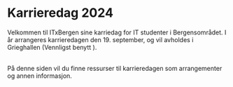 
# Karrieredag 2024

Velkommen til ITxBergen sine karriedag for IT studenter i Bergensområdet. I år arrangeres karrieredagen den 19. september, og vil avholdes i Grieghallen (Vennligst benytt <ExternalLink href="https://www.google.com/maps/@60.3882408,5.3274699,3a,48.7y,63.53h,93.8t/data=!3m6!1e1!3m4!1sLWxiuTrmQbww-JH8wcy_Ag!2e0!7i16384!8i8192?entry=ttu" linkText="inngang Peer Gynt"/>).<br />

<br />
På denne siden vil du finne ressurser til karrieredagen som arrangementer og annen
informasjon.
